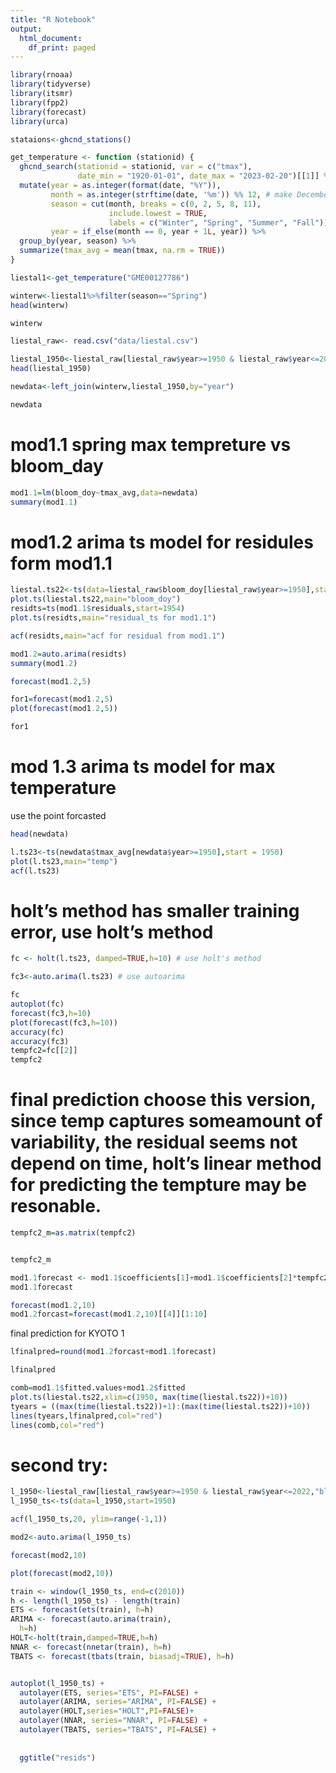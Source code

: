 ```yaml
---
title: "R Notebook"
output:
  html_document:
    df_print: paged
---
```


```r
library(rnoaa)
library(tidyverse)
library(itsmr)
library(fpp2)
library(forecast)
library(urca)
```

```r
stataions<-ghcnd_stations()
```

```r
get_temperature <- function (stationid) {
  ghcnd_search(stationid = stationid, var = c("tmax"), 
               date_min = "1920-01-01", date_max = "2023-02-20")[[1]] %>%
  mutate(year = as.integer(format(date, "%Y")),
         month = as.integer(strftime(date, '%m')) %% 12, # make December "0"
         season = cut(month, breaks = c(0, 2, 5, 8, 11),
                      include.lowest = TRUE,
                      labels = c("Winter", "Spring", "Summer", "Fall")),
         year = if_else(month == 0, year + 1L, year)) %>%
  group_by(year, season) %>%
  summarize(tmax_avg = mean(tmax, na.rm = TRUE))
}
```

```r
liestal1<-get_temperature("GME00127786")
```

```r
winterw<-liestal1%>%filter(season=="Spring")
head(winterw)

winterw
```



```r
liestal_raw<- read.csv("data/liestal.csv")

liestal_1950<-liestal_raw[liestal_raw$year>=1950 & liestal_raw$year<=2022,]
head(liestal_1950)
```

```r
newdata<-left_join(winterw,liestal_1950,by="year")

newdata
```

# mod1.1 spring max tempreture vs bloom_day

```r
mod1.1=lm(bloom_doy~tmax_avg,data=newdata)
summary(mod1.1)
```


# mod1.2 arima ts model for residules form mod1.1
```r
liestal.ts22<-ts(data=liestal_raw$bloom_doy[liestal_raw$year>=1950],start=1954) # raw data for doy
plot.ts(liestal.ts22,main="bloom_doy")
residts=ts(mod1.1$residuals,start=1954)
plot.ts(residts,main="residual_ts for mod1.1")

acf(residts,main="acf for residual from mod1.1")
```


```r
mod1.2=auto.arima(residts)
summary(mod1.2)
```

```r
forecast(mod1.2,5)
```

```r
for1=forecast(mod1.2,5)
plot(forecast(mod1.2,5))

for1
```

# mod 1.3 arima ts model for max temperature

use the point forcasted 
```r
head(newdata)

l.ts23<-ts(newdata$tmax_avg[newdata$year>=1950],start = 1950)
plot(l.ts23,main="temp")
acf(l.ts23) 
```

# holt's method has smaller training error, use holt's method 

```r
fc <- holt(l.ts23, damped=TRUE,h=10) # use holt's method 

fc3<-auto.arima(l.ts23) # use autoarima
```

```r
fc
autoplot(fc)
forecast(fc3,h=10)
plot(forecast(fc3,h=10))
accuracy(fc)
accuracy(fc3)
tempfc2=fc[[2]]
tempfc2
```

# final prediction choose this version, since temp captures someamount of variability, the residual seems not depend on time, holt's linear method for predicting the tempture may be resonable.

```r
tempfc2_m=as.matrix(tempfc2)


tempfc2_m
```

```r

mod1.1forecast <- mod1.1$coefficients[1]+mod1.1$coefficients[2]*tempfc2_m
mod1.1forecast
```

```r
forecast(mod1.2,10)
mod1.2forcast=forecast(mod1.2,10)[[4]][1:10]
```

final prediction for KYOTO 1 
```r


lfinalpred=round(mod1.2forcast+mod1.1forecast)

lfinalpred
```

```r
comb=mod1.1$fitted.values+mod1.2$fitted
plot.ts(liestal.ts22,xlim=c(1950, max(time(liestal.ts22))+10))
tyears = ((max(time(liestal.ts22))+1):(max(time(liestal.ts22))+10))
lines(tyears,lfinalpred,col="red") 
lines(comb,col="red")
```


# second try:
```r
l_1950<-liestal_raw[liestal_raw$year>=1950 & liestal_raw$year<=2022,"bloom_doy"]
l_1950_ts<-ts(data=l_1950,start=1950)
```

```r
acf(l_1950_ts,20, ylim=range(-1,1))
```

```r
mod2<-auto.arima(l_1950_ts)
```


```r
forecast(mod2,10)

plot(forecast(mod2,10))
```

```r
train <- window(l_1950_ts, end=c(2010))
h <- length(l_1950_ts) - length(train)
ETS <- forecast(ets(train), h=h)
ARIMA <- forecast(auto.arima(train),
  h=h)
HOLT<-holt(train,damped=TRUE,h=h)
NNAR <- forecast(nnetar(train), h=h)
TBATS <- forecast(tbats(train, biasadj=TRUE), h=h)


autoplot(l_1950_ts) +
  autolayer(ETS, series="ETS", PI=FALSE) +
  autolayer(ARIMA, series="ARIMA", PI=FALSE) +
  autolayer(HOLT,series="HOLT",PI=FALSE)+
  autolayer(NNAR, series="NNAR", PI=FALSE) +
  autolayer(TBATS, series="TBATS", PI=FALSE) +
  
 
  ggtitle("resids")
```


